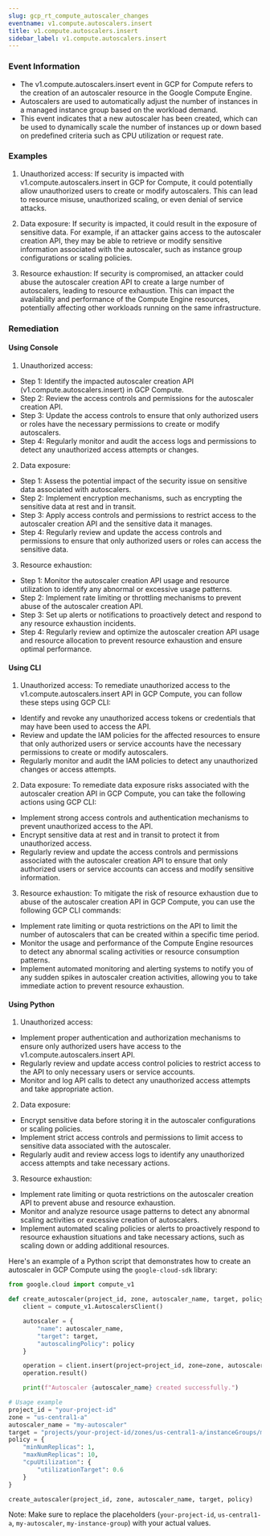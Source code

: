 ```yaml
--- 
slug: gcp_rt_compute_autoscaler_changes
eventname: v1.compute.autoscalers.insert
title: v1.compute.autoscalers.insert
sidebar_label: v1.compute.autoscalers.insert
---
```

                       
### Event Information

- The v1.compute.autoscalers.insert event in GCP for Compute refers to the creation of an autoscaler resource in the Google Compute Engine. 
- Autoscalers are used to automatically adjust the number of instances in a managed instance group based on the workload demand. 
- This event indicates that a new autoscaler has been created, which can be used to dynamically scale the number of instances up or down based on predefined criteria such as CPU utilization or request rate.


### Examples

1. Unauthorized access: If security is impacted with v1.compute.autoscalers.insert in GCP for Compute, it could potentially allow unauthorized users to create or modify autoscalers. This can lead to resource misuse, unauthorized scaling, or even denial of service attacks.

2. Data exposure: If security is impacted, it could result in the exposure of sensitive data. For example, if an attacker gains access to the autoscaler creation API, they may be able to retrieve or modify sensitive information associated with the autoscaler, such as instance group configurations or scaling policies.

3. Resource exhaustion: If security is compromised, an attacker could abuse the autoscaler creation API to create a large number of autoscalers, leading to resource exhaustion. This can impact the availability and performance of the Compute Engine resources, potentially affecting other workloads running on the same infrastructure.

### Remediation

#### Using Console

1. Unauthorized access:
- Step 1: Identify the impacted autoscaler creation API (v1.compute.autoscalers.insert) in GCP Compute.
- Step 2: Review the access controls and permissions for the autoscaler creation API.
- Step 3: Update the access controls to ensure that only authorized users or roles have the necessary permissions to create or modify autoscalers.
- Step 4: Regularly monitor and audit the access logs and permissions to detect any unauthorized access attempts or changes.

2. Data exposure:
- Step 1: Assess the potential impact of the security issue on sensitive data associated with autoscalers.
- Step 2: Implement encryption mechanisms, such as encrypting the sensitive data at rest and in transit.
- Step 3: Apply access controls and permissions to restrict access to the autoscaler creation API and the sensitive data it manages.
- Step 4: Regularly review and update the access controls and permissions to ensure that only authorized users or roles can access the sensitive data.

3. Resource exhaustion:
- Step 1: Monitor the autoscaler creation API usage and resource utilization to identify any abnormal or excessive usage patterns.
- Step 2: Implement rate limiting or throttling mechanisms to prevent abuse of the autoscaler creation API.
- Step 3: Set up alerts or notifications to proactively detect and respond to any resource exhaustion incidents.
- Step 4: Regularly review and optimize the autoscaler creation API usage and resource allocation to prevent resource exhaustion and ensure optimal performance.

#### Using CLI

1. Unauthorized access: To remediate unauthorized access to the v1.compute.autoscalers.insert API in GCP Compute, you can follow these steps using GCP CLI:

- Identify and revoke any unauthorized access tokens or credentials that may have been used to access the API.
- Review and update the IAM policies for the affected resources to ensure that only authorized users or service accounts have the necessary permissions to create or modify autoscalers.
- Regularly monitor and audit the IAM policies to detect any unauthorized changes or access attempts.

2. Data exposure: To remediate data exposure risks associated with the autoscaler creation API in GCP Compute, you can take the following actions using GCP CLI:

- Implement strong access controls and authentication mechanisms to prevent unauthorized access to the API.
- Encrypt sensitive data at rest and in transit to protect it from unauthorized access.
- Regularly review and update the access controls and permissions associated with the autoscaler creation API to ensure that only authorized users or service accounts can access and modify sensitive information.

3. Resource exhaustion: To mitigate the risk of resource exhaustion due to abuse of the autoscaler creation API in GCP Compute, you can use the following GCP CLI commands:

- Implement rate limiting or quota restrictions on the API to limit the number of autoscalers that can be created within a specific time period.
- Monitor the usage and performance of the Compute Engine resources to detect any abnormal scaling activities or resource consumption patterns.
- Implement automated monitoring and alerting systems to notify you of any sudden spikes in autoscaler creation activities, allowing you to take immediate action to prevent resource exhaustion.

#### Using Python

1. Unauthorized access:
- Implement proper authentication and authorization mechanisms to ensure only authorized users have access to the v1.compute.autoscalers.insert API.
- Regularly review and update access control policies to restrict access to the API to only necessary users or service accounts.
- Monitor and log API calls to detect any unauthorized access attempts and take appropriate action.

2. Data exposure:
- Encrypt sensitive data before storing it in the autoscaler configurations or scaling policies.
- Implement strict access controls and permissions to limit access to sensitive data associated with the autoscaler.
- Regularly audit and review access logs to identify any unauthorized access attempts and take necessary actions.

3. Resource exhaustion:
- Implement rate limiting or quota restrictions on the autoscaler creation API to prevent abuse and resource exhaustion.
- Monitor and analyze resource usage patterns to detect any abnormal scaling activities or excessive creation of autoscalers.
- Implement automated scaling policies or alerts to proactively respond to resource exhaustion situations and take necessary actions, such as scaling down or adding additional resources.

Here's an example of a Python script that demonstrates how to create an autoscaler in GCP Compute using the `google-cloud-sdk` library:

```python
from google.cloud import compute_v1

def create_autoscaler(project_id, zone, autoscaler_name, target, policy):
    client = compute_v1.AutoscalersClient()

    autoscaler = {
        "name": autoscaler_name,
        "target": target,
        "autoscalingPolicy": policy
    }

    operation = client.insert(project=project_id, zone=zone, autoscaler_resource=autoscaler)
    operation.result()

    print(f"Autoscaler {autoscaler_name} created successfully.")

# Usage example
project_id = "your-project-id"
zone = "us-central1-a"
autoscaler_name = "my-autoscaler"
target = "projects/your-project-id/zones/us-central1-a/instanceGroups/my-instance-group"
policy = {
    "minNumReplicas": 1,
    "maxNumReplicas": 10,
    "cpuUtilization": {
        "utilizationTarget": 0.6
    }
}

create_autoscaler(project_id, zone, autoscaler_name, target, policy)
```

Note: Make sure to replace the placeholders (`your-project-id`, `us-central1-a`, `my-autoscaler`, `my-instance-group`) with your actual values.


 